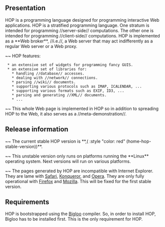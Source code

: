== Presentation ==

HOP is a programming language designed for programming interactive Web
applications. HOP is a stratified programming language. One stratum is
intended for programming //server-side// computations. The other one
is intended for programming //client-side// computations. HOP is
implemented as a **Web broker**, //i.e.//, a Web server that may act
indifferently as a regular Web server or a Web proxy. 

~~ HOP features:

  * an extensive set of widgets for programming fancy GUIS.
  * an extensive set of libraries for:
    * handling //database// accesses.
    * dealing with //network// connections.
    * parsing //wiki// documents.
    * supporting various protocols such as IMAP, ICALENDAR, ...
    * supporting various formats such as EXIF, ID3, ...
    * parsing and generating //XML// documents.
    * ...



~~ This whole Web page is implemented in HOP so in addition
to spreading HOP to the Web, it also serves as a //meta-demonstration//.

== Release information ==

~~ The current stable HOP version is **,(<SPAN> :style "color: red" (home-hop-stable-version))**.

~~ This unstable version only runs on platforms running the **Linux** 
operating system. Next versions will run on various platforms.

~~ The pages generated by HOP are incompatible with Internet
Explorer. They are lame with
[[http://www.apple.com/macosx/features/safari|Safari]],
[[http://www.konqueror.org|Konqueror]], and
[[http://www.opera.com|Opera]]. They are only fully operational with
[[http://www.mozilla.com/|Firefox]] and
[[http://www.mozilla.com/|Mozilla]]. This will be fixed for the first
stable version.

== Requirements ==

HOP is bootstrapped using the [[http://www.inria.fr/mimosa/fp/Bigloo|Bigloo]]
compiler. So, in order to install HOP, Bigloo has to be installed first.
This is the only requirement for HOP.
